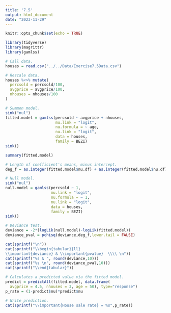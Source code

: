 ```yaml
---
title: '7.5'
output: html_document
date: "2023-11-29"
---
```



```r
knitr::opts_chunk$set(echo = TRUE)
```

```r
library(tidyverse)
library(magrittr)
library(gamlss)
```

```r
# Call data.
houses = read.csv("../../Data/Exercise7.5Data.csv")

# Rescale data.
houses %<>% mutate(
  percsold = percsold/100,
  avgprice = avgprice/100,
  nhouses = nhouses/100
)
```

```r
# Summon model.
sink("nul")
fitted.model = gamlss(percsold ~ avgprice + nhouses,
                      mu.link = "logit", 
                      nu.formula = ~ age, 
                      nu.link = "logit",
                      data = houses,
                      family = BEZI)
sink()

summary(fitted.model)

# Length of coefficient's means, minus intercept.
deg_f = as.integer(fitted.model$mu.df) + as.integer(fitted.model$nu.df) - 2
```

```r
# Null model.
sink("nul")
null.model = gamlss(percsold ~ 1, 
                    mu.link = "logit",
                    nu.formula = ~ 1, 
                    nu.link = "logit",
                    data = houses,
                    family = BEZI)
sink()

# Deviance test.
deviance = -2*(logLik(null.model)-logLik(fitted.model))
deviance_pval = pchisq(deviance,deg_f,lower.tail = FALSE)

cat(sprintf("\n"))
cat(sprintf("\\begin{tabular}{ll}
\\important{deviance} & \\important{pvalue}  \\\\ \n"))
cat(sprintf("%s & ", round(deviance,10)))
cat(sprintf("%s \n", round(deviance_pval,10)))
cat(sprintf("\\end{tabular}"))
```

```r
# Calculates a predicted value via the fitted model.
predict = predictAll(fitted.model, data.frame(
  avgprice = 4.5, nhouses = 3, age = 50), type="response")
p_rate = (1-predict$nu)*predict$mu

# Write prediction.  
cat(sprintf("\\important{House sale rate} = %s",p_rate))
```
